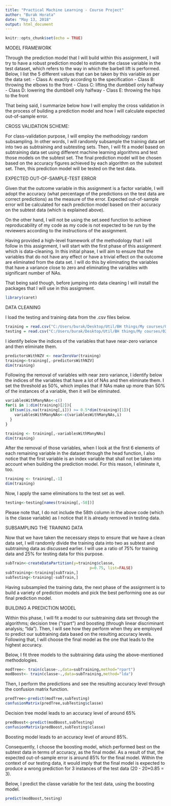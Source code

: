---
title: "Practical Machine Learning - Course Project"
author: "Burak Horata"
date: "May 13, 2018"
output: html_document
---

```{r setup, include=FALSE}
knitr::opts_chunk$set(echo = TRUE)
```

MODEL FRAMEWORK

Through the prediction model that I will build within this assignment, I will try to have a robust prediction model to estimate the classe variable in the test dataset, which refers to the way in which the barbell lift is performed. Below, I list the 5 different values that can be taken by this variable as per the data set:
- Class A: exactly according to the specification
- Class B: throwing the elbows to the front
- Class C: lifting the dumbbell only halfway
- Class D: lowering the dumbbell only halfway
- Class E: throwing the hips to the front

That being said, I summarize below how I will employ the cross validation in the process of building a prediction model and how I will calculate expected out-of-sample error.   

CROSS VALIDATION SCHEME:

For class-validation purpose, I will employ the methodology random subsampling. In other words, I will randomly subsample the training data set into two as subtraining and subtesting sets. Then, I will fit a model based on subtraining data set using different machine learning algorithms and test those models on the subtest set. The final prediction model will be chosen based on the accuracy figures achieved by each algorithm on the substest set. Then, this prediction model will be tested on the test data.

EXPECTED OUT-OF-SAMPLE-TEST ERROR

Given that the outcome variable in this assignment is a factor variable, I will adopt the accuracy (what percentage
of the predictions on the test data are correct predictions) as the measure of the error. Expected out-of-sample error
will be calculated for each prediction model based on their accuracy on the subtest data (which is explained above).

On the other hand, I will not be using the set.seed function to achieve reproducability of my code as my code is not expected to be run by the reviewers according to the instructions of the assignment.

Having provided a high-level framework of the methodology that I will follow in this assignment, I will start with the first phase of this assignment which is data-cleaning. In this initial phase, I will aim to ensure that the variables that do not have any effect or have a trivial effect on the outcome are eliminated from the data set. I will do this by eliminating the variables that have a variance close to zero and eliminating the variables with significant number of NAs.

That being said though, before jumping into data cleaning I will install the packages that I will use in this assignment.


```{r R PACKAGES}
library(caret)
```

DATA CLEANING

I load the testing and training data from the .csv files below.
```{r}
training = read.csv("C:/Users/burak/Desktop/Util/BH things/My courses/02_Practical machine learning/pml-training.csv")
testing = read.csv("C:/Users/burak/Desktop/Util/BH things/My courses/02_Practical machine learning/pml-testing.csv")
```

I identify below the indices of the variables that have near-zero variance and then eliminate them.
```{r}
predictorsWithNZV <- nearZeroVar(training)
training<-training[,-predictorsWithNZV]
dim(training)

```

Following the removal of variables with near zero variance, I identify below the indices of the variables that have a lot of NAs and then eliminate them. I set the threshold as 50%, which implies that if NAs make up more than 50% of the instances of a variable, then it will be eliminated. 
```{r}
variablesWithManyNAs<-c()
for(i in 1:dim(training)[2]){
  if(sum(is.na(training[,i])) >= 0.5*dim(training)[1]){
    variablesWithManyNAs<-c(variablesWithManyNAs,i)
  }
}

training <- training[,-variablesWithManyNAs]
dim(training)
```

After the removal of those variables, when I look at the first 6 elements of each remaining variable in the dataset through the head function, I also notice that the first variable is an index variable that shall not be taken into account when building the prediction model. For this reason, I eliminate it, too.
```{r}
training <- training[,-1]
dim(training)
```
Now, I apply the same eliminations to the test set as well.

```{r}
testing<-testing[names(training[,-58])]
```
Please note that, I do not include the 58th column in the above code (which is the classe variable) as I notice that it is already removed in testing data. 

SUBSAMPLING THE TRAINING DATA

Now that we have taken the necessary steps to ensure that we have a clean data set, I will randomly divide the training data into two as subtest and subtraining data as discussed earlier. I will use a ratio of 75% for training data and 25% for testing data for this purpose.
```{r}
subTrain<-createDataPartition(y=training$classe,
                                     p=0.75, list=FALSE)
subTraining<-training[subTrain,]
subTesting<-training[-subTrain,]
```

Having subsampled the training data, the next phase of the assignment is to build a variety of prediction models and pick the best performing one as our final prediction model.

BUILDING A PREDICTION MODEL

Within this phase, I will fit a model to our subtraining data set through the algorithms; decision tree ("rpart") and boosting (through linear discriminant analysis; "lda").
Then, I will see how they perform when they are employed to predict our subtraining data based on the resulting accuracy levels. Following that, I will choose the final model as the one that leads to the highest accuracy.

Below, I fit three models to the subtraining data using the above-mentioned methodologies. 
```{r}
modTree<- train(classe~.,data=subTraining,method="rpart")
modBoost<- train(classe~.,data=subTraining,method="lda")
```

Then, I perform the predictions and see the resulting accuracy level through the confusion matrix function.
```{r}
predTree<-predict(modTree,subTesting)
confusionMatrix(predTree,subTesting$classe)
```
Decision tree model leads to an accuracy level of around 65%
```{r}
predBoost<-predict(modBoost,subTesting)
confusionMatrix(predBoost,subTesting$classe)
```
Boosting model leads to an accuracy level of around 85%.

Consequently, I choose the boosting model, which performed best on the subtest data in terms of  accuracy, as the final model. As a result of that, the expected out-of-sample error is around 85% for the final model. Within the context of our testing data, it would imply that the final model is expected to produce a wrong prediction for 3 instances of the test data (20 - 20*0.85 = 3).

Below, I predict the classe variable for the test data, using the boosting model.
```{r}
predict(modBoost,testing)
```

